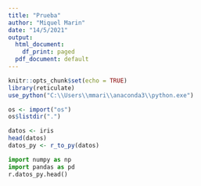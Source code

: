 ```yaml
---
title: "Prueba"
author: "Miquel Marin"
date: "14/5/2021"
output:
  html_document:
    df_print: paged
  pdf_document: default
---
```


```r
knitr::opts_chunk$set(echo = TRUE)
library(reticulate)
use_python("C:\\Users\\mmari\\anaconda3\\python.exe")

```

```r
os <- import("os")
os$listdir(".")
```

```r
datos <- iris
head(datos)
datos_py <- r_to_py(datos)
```


```python
import numpy as np
import pandas as pd
r.datos_py.head()
```

